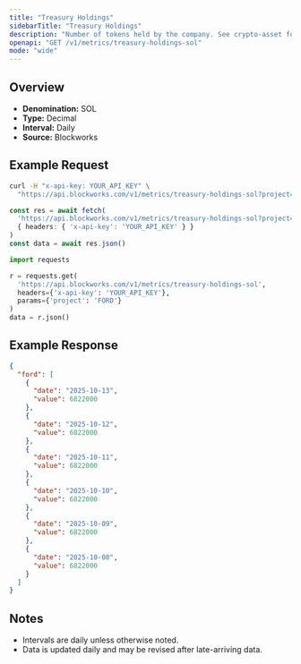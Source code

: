 ```yaml
---
title: "Treasury Holdings"
sidebarTitle: "Treasury Holdings"
description: "Number of tokens held by the company. See crypto-asset for asset indicator"
openapi: "GET /v1/metrics/treasury-holdings-sol"
mode: "wide"
---
```


## Overview

- **Denomination:** SOL
- **Type:** Decimal
- **Interval:** Daily
- **Source:** Blockworks

## Example Request

<CodeGroup>

```bash cURL
curl -H "x-api-key: YOUR_API_KEY" \
  "https://api.blockworks.com/v1/metrics/treasury-holdings-sol?project=FORD"
```

```typescript TypeScript
const res = await fetch(
  'https://api.blockworks.com/v1/metrics/treasury-holdings-sol?project=FORD',
  { headers: { 'x-api-key': 'YOUR_API_KEY' } }
)
const data = await res.json()
```

```python Python
import requests

r = requests.get(
  'https://api.blockworks.com/v1/metrics/treasury-holdings-sol',
  headers={'x-api-key': 'YOUR_API_KEY'},
  params={'project': 'FORD'}
)
data = r.json()
```

</CodeGroup>

## Example Response

```json
{
  "ford": [
    {
      "date": "2025-10-13",
      "value": 6822000
    },
    {
      "date": "2025-10-12",
      "value": 6822000
    },
    {
      "date": "2025-10-11",
      "value": 6822000
    },
    {
      "date": "2025-10-10",
      "value": 6822000
    },
    {
      "date": "2025-10-09",
      "value": 6822000
    },
    {
      "date": "2025-10-08",
      "value": 6822000
    }
  ]
}
```

## Notes
- Intervals are daily unless otherwise noted.
- Data is updated daily and may be revised after late-arriving data.